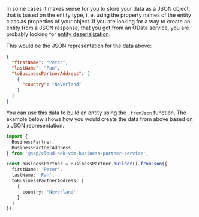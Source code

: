 In some cases it makes sense for you to store your data as a JSON object, that is based on the entity type, i. e. using the property names of the entity class as properties of your object.
If you are looking for a way to create an entity from a JSON response, that you got from an OData service, you are probably looking for [entity deserialization](#deserialize-an-odata-json-response-to-an-entity).

This would be the JSON representation for the data above:

```json
{
  "firstName": "Peter",
  "lastName": "Pan",
  "toBusinessPartnerAddress": [
    {
      "country": "Neverland"
    }
  ]
}
```

You can use this data to build an entity using the `.fromJson` function.
The example below shows how you would create the data from above based on a JSON representation.

```ts
import {
  BusinessPartner,
  BusinessPartnerAddress
} from '@sap/cloud-sdk-vdm-business-partner-service';

const businessPartner = BusinessPartner.builder().fromJson({
  firstName: 'Peter',
  lastName: 'Pan',
  toBusinessPartnerAddress: [
    {
      country: 'Neverland'
    }
  ]
});
```
